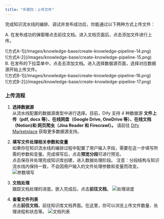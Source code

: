 ```yaml
---
title: "步骤四：上传文件"
---
```


完成知识流水线的编排、调试并发布成功后，你能通过以下两种方式上传文件：

   A. 在发布成功的弹窗哪点击前往文档。进入文档页面后，点击添加文件进行上传。
   <div style={{display: 'flex', flexWrap: 'wrap', gap: '30px'}}>
      <div style={{flex: 1, minWidth: '200px'}}>
         ![方式A-1](/images/knowledge-base/create-knowledge-pipeline-14.png)
      </div>
      <div style={{flex: 2, minWidth: '300px'}}>
         ![方式A-2](/images/knowledge-base/create-knowledge-pipeline-15.png)
      </div>
   </div>
   B. 在发布的下拉菜单中，点击去添加文档。进入选择数据源页面，选择对应数据源开始上传文件。
   <div style={{display: 'flex', flexWrap: 'wrap', gap: '30px'}}>
      <div style={{flex: 1, minWidth: '200px'}}>
         ![方式B-1](/images/knowledge-base/create-knowledge-pipeline-16.png)
      </div>
      <div style={{flex: 2, minWidth: '300px'}}>
         ![方式B-2](/images/knowledge-base/create-knowledge-pipeline-17.png)
      </div>
   </div>

### 上传流程

1. **选择数据源**  
   从流水线配置的数据源类型中进行选择。目前，Dify 支持 4 种数据源
   **文件上传（pdf, docx 等）、在线网盘（Google Drive, OneDrive 等）、在线文档（Notion)和 网页爬虫（Jina Reader 和 Firecrawl）。**
   请前往 [Dify Marketplace](https://marketplace.dify.ai/) 获取更多数据源支持。

2. **填写文件处理相关参数和变量**  
   如果你在知识流水线的编排过程中配置了用户输入字段，需要在这一步填写所需的参数和变量。完成填写后，点击**预览分段**可进行预览。  
   点击保存并处理完成知识库创建，进入数据处理阶段。
   <Warning>
      注意：分段结构与知识流水线内保持一致，不会因用户输入的文件处理参数和变量而改变。
   </Warning>
   ![参数填写](/images/knowledge-base/create-knowledge-pipeline-18.png)

3. **文档处理**  
   跟踪文档处理的进度。嵌入完成后，点击**前往文档**。
   ![处理进度](/images/knowledge-base/create-knowledge-pipeline-19.png)

4. **查看文件列表**  
   点击**前往文档**，前往知识库文档界面。在这里，你可以浏览上传文件数量、处理进程和状态等。
   ![文档列表](/images/knowledge-base/create-knowledge-pipeline-20.png)
